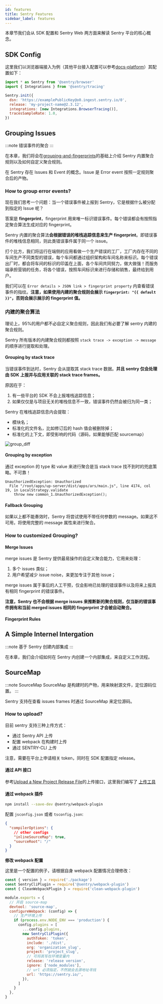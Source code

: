 ```yaml
---
id: features
title: Sentry Features
sidebar_label: features
---
```


本章节我们会从 SDK 配置和 Sentry Web 两方面来解读 Sentry 平台的核心概念。

## SDK Config

这里我们以浏览器端接入为例（其他平台接入配置可以参考[docs-platform](https://docs.sentry.io/platforms/javascript/)）其配置如下：

```javascript
import * as Sentry from '@sentry/browser'
import { Integrations } from '@sentry/tracing'

Sentry.init({
  dsn: 'https://examplePublicKey@o0.ingest.sentry.io/0',
  release: 'my-project-name@2.3.12',
  integrations: [new Integrations.BrowserTracing()],
  tracesSampleRate: 1.0,
})
```

## Grouping Issues

:::note
错误事件的聚合
:::

在本章，我们将会在[grouping-and-fingerprints](https://docs.sentry.io/product/sentry-basics/grouping-and-fingerprints/)的基础上介绍 Sentry 内置聚合规则以及如何自定义聚合规则。

在 Sentry 存在 Issues 和 Event 的概念。Issue 是 Error event 按照一定规则聚合后的产物。

### How to group error events?

现在我们思考一个问题：当一个错误事件被上报到 Sentry，它是根据什么被分配到指定的 Issue 呢？

答案是 **fingerprint**，fingerprint 用来唯一标识错误事件。每个错误都会有按照指定聚合算法生成对应的 fingerprint。

Sentry 内置的聚合算法**会根据错误的堆栈追踪信息来生产 fingerprint**。即错误事件的堆栈信息相同，则此类错误事件属于同一个 issue。

打个比方，我们将运行在端侧的应用看做一个生产错误的工厂，工厂内存在不同的车间生产不同类型的错误，每个车间都通过组织架构和车间名称来标识。每个错误出厂时，都会将车间的标识的印盖在上面，各个车间共同努力，做大做强！而服务端承担营销的任务，将各个错误，按照车间标识来进行存储和销售，最终给到用户。

我们可以在 `Error details > JSON link > fingerprint property` 内查看错误事件的指纹。**注意，如果使用内建的聚合规则会展示 `fingerprint: "{{ default }}"`，否则会展示展示的 fingerprint 值。**

### 内建的聚合算法

理论上，95%的用户都不必自定义聚合规则，因此我们有必要了解 sentry 内建的聚合规则。

Sentry 所有版本的内建聚合规则都按照 `stack trace -> exception -> message` 的顺序进行提取和处理。

#### Grouping by stack trace

当错误事件到达时，Sentry 会从提取其 stack trace 数据。**并且 sentry 仅会处理由 SDK 上报并与应用关联的 stack trace frames。**

原因在于：

1. 有一些平台的 SDK 不会上报堆栈追踪信息；
2. 如果仅仅是与项目无关的堆栈信息不一致，错误事件仍然会被归为同一类；

Sentry 在堆栈追踪信息内会提取：

- 模块名；
- 标准化的文件名，比如修订后的 hash 值会被删除掉；
- 标准化的上下文，即受影响的代码（源码，如果能够匹配 sourcemap）

![group_diff](/img/fte/sentry_group_diff.png)


#### Grouping by exception

通过 exception 的 type 和 value 来进行聚合是当 stack trace 找不到时的兜底策略。不可靠！

```
UnauthorizedException: Unauthorized
  File "/root/apps/up-server/dist/apps/ars/main.js", line 4174, col 19, in LocalStrategy.validate
    throw new common_1.UnauthorizedException();
```

#### Fallback Grouping

如果以上都不能奏效时，Sentry 将尝试使用不带任何参数的 message。如果这不可用，将使用完整的 message 属性来进行聚合。


### How to customized Grouping?

#### Merge Issues

merge issues 是 Sentry 提供最易操作的自定义聚合能力，它用来处理：
1. 多个 issues 类似；
2. 用户希望减少 issue noise，来更加专注于其他 issue；

merge issues 属于事后的人工干预，仅会影响已处理的错误事件以及将来上报具有相同 fingerprint 的错误事件。

**注意，Sentry 也不会根据 merge issues 来推断新的聚合规则，仅当新的错误事件拥有和当前 merged issues 相同的 fingerprint 才会被自动聚合。**

#### Fingerprint Rules



## A Simple Internel Intergation

:::note
基于 Sentry 创建内部集成
:::

在本章，我们会介绍如何在 Sentry 内创建一个内部集成，来自定义工作流程。

## SourceMap

:::note SourceMap
SourceMap 是构建时的产物，用来映射源文件，定位源码位置。
:::

Sentry 支持在查看 issues frames 时通过 SourceMap 来定位源码。

### How to upload?

目前 sentry 支持三种上传方式：

- 通过 Sentry API 上传
- 配置 webpack 在构建时上传
- 通过 SENTRY-CLI 上传

注意，需要在平台上申请相关 token，同时在 SDK 配置指定 release。

#### 通过 API 接口

参考[Upload a New Project Release File](https://docs.sentry.io/api/releases/upload-a-new-project-release-file/)的上传接口，这里我们编写了 [上传工具](./codeFrames/upload_source_file.py)

#### 通过 webpack 插件

```bash
npm install --save-dev @sentry/webpack-plugin
```

配置 `jsconfig.json` 或者 `tsconfig.json`:

```json
{
  "compilerOptions": {
    // other configs
    "inlineSourceMap": true,
    "sourceRoot": "/"
  }
}
```

**修改 webpack 配置**

这里是一个配置的例子，请根据自身 webpack 配置情况合理修改：

```javascript
const { version } = require('./package')
const SentryCliPlugin = require('@sentry/webpack-plugin')
const { CleanWebpackPlugin } = require('clean-webpack-plugin')

module.exports = {
  // 开启 source-map
  devtool: 'source-map',
  configureWebpack: (config) => {
    // 生产环境上传
    if (process.env.NODE_ENV === 'production') {
      config.plugins = [
        ...config.plugins,
        new SentryCliPlugin({
          authToken: 'token',
          include: './dist',
          org: 'organization_slug',
          project: 'project_slug',
          // 可将其写在环境变量内
          release: 'release version',
          ignore: ['node_modules'],
          // url 必须指定，不然就会去源地址寻找
          url: 'https://sentry.io/',
        }),
      ]
    }
  },
}
```
